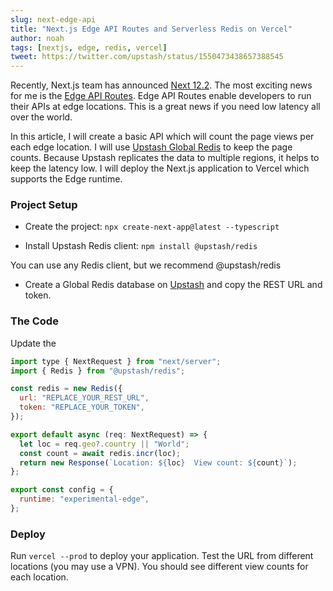 ```yaml
---
slug: next-edge-api
title: "Next.js Edge API Routes and Serverless Redis on Vercel"
author: noah
tags: [nextjs, edge, redis, vercel]
tweet: https://twitter.com/upstash/status/1550473438657388545
---
```


Recently, Next.js team has announced [Next 12.2](https://nextjs.org/blog/next-12-2#edge-api-routes-experimental). The most exciting news for me is the [Edge API Routes](https://nextjs.org/docs/api-routes/edge-api-routes). Edge API Routes enable developers to run their APIs at edge locations. This is a great news if you need low latency all over the world.

In this article, I will create a basic API which will count the page views per each edge location. I will use [Upstash Global Redis](https://docs.upstash.com/redis/features/globaldatabase) to keep the page counts. Because Upstash replicates the data to multiple regions, it helps to keep the latency low. I will deploy the Next.js application to Vercel which supports the Edge runtime.

### Project Setup

- Create the project: `npx create-next-app@latest --typescript`

- Install Upstash Redis client: `npm install @upstash/redis`

<Note>You can use any Redis client, but we recommend @upstash/redis</Note>

- Create a Global Redis database on [Upstash](https://console.upstash.com) and copy the REST URL and token.

### The Code

Update the

```js title="pages/api/hello.ts"
import type { NextRequest } from "next/server";
import { Redis } from "@upstash/redis";

const redis = new Redis({
  url: "REPLACE_YOUR_REST_URL",
  token: "REPLACE_YOUR_TOKEN",
});

export default async (req: NextRequest) => {
  let loc = req.geo?.country || "World";
  const count = await redis.incr(loc);
  return new Response(`Location: ${loc}  View count: ${count}`);
};

export const config = {
  runtime: "experimental-edge",
};
```

### Deploy

Run `vercel --prod` to deploy your application. Test the URL from different locations (you may use a VPN). You should see different view counts for each location.
